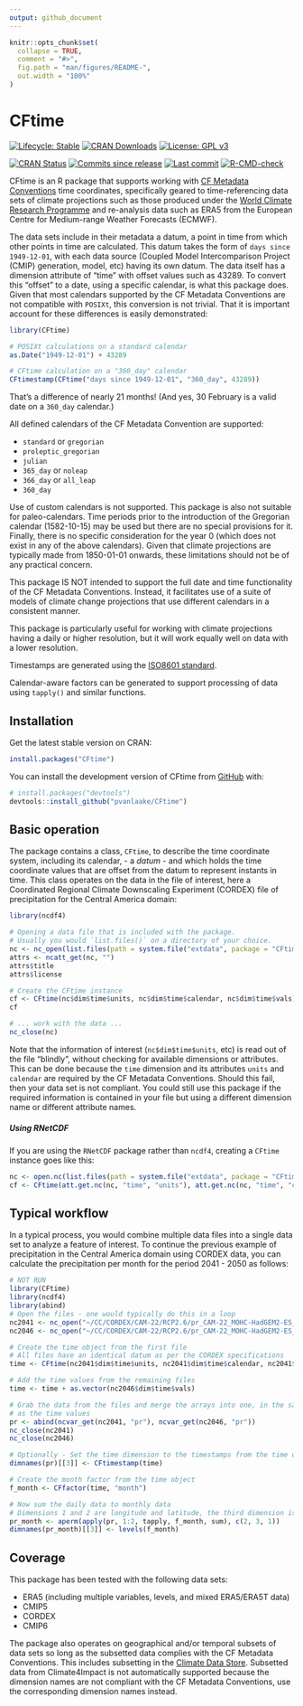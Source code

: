 ```yaml
---
output: github_document
---
```


<!-- README.md is generated from README.Rmd. Please edit that file -->

```r
knitr::opts_chunk$set(
  collapse = TRUE,
  comment = "#>",
  fig.path = "man/figures/README-",
  out.width = "100%"
)
```

# CFtime

<!-- badges: start -->
[![Lifecycle: Stable](https://img.shields.io/badge/Lifecycle-Stable-green.svg)](https://lifecycle.r-lib.org/articles/stages.html)
[![CRAN Downloads](https://cranlogs.r-pkg.org/badges/grand-total/CFtime)](https://cran.r-project.org/package=CFtime)
[![License: GPL v3](https://img.shields.io/badge/License-MIT-blue.svg)](https://mit-license.org)

[![CRAN Status](https://www.r-pkg.org/badges/version/CFtime)](https://cran.r-project.org/package=CFtime)
[![Commits since release](https://img.shields.io/github/commits-since/pvanlaake/CFtime/latest.svg?color=green)](https://GitHub.com/pvanlaake/CFtime/commit/main/)
[![Last commit](https://img.shields.io/github/last-commit/pvanlaake/CFtime)](https://github.com/pvanlaake/CFtime/commits/main)
[![R-CMD-check](https://github.com/pvanlaake/CFtime/actions/workflows/R-CMD-check.yaml/badge.svg)](https://github.com/pvanlaake/CFtime/actions/workflows/R-CMD-check.yaml)
  
<!-- badges: end -->

CFtime is an R package that supports working with [CF Metadata Conventions](http://cfconventions.org)
time coordinates, specifically geared to time-referencing data sets of climate 
projections such as those produced under the [World Climate Research Programme](https://www.wcrp-climate.org) and re-analysis data such as ERA5 from
the European Centre for Medium-range Weather Forecasts (ECMWF).

The data sets include in their metadata a datum, a point in time from which 
other points in time are calculated. This datum takes the form of `days since
1949-12-01`, with each data source (Coupled Model Intercomparison Project (CMIP)
generation, model, etc) having its own
datum. The data itself has a dimension attribute of "time" with offset values 
such as 43289. To convert this "offset" to a date, using a specific calendar, is
what this package does. Given that most calendars supported by the CF Metadata
Conventions are not compatible with `POSIXt`, this conversion is not trivial.
That it is important account for these differences is easily demonstrated:

``` r
library(CFtime)

# POSIXt calculations on a standard calendar
as.Date("1949-12-01") + 43289

# CFtime calculation on a "360_day" calendar
CFtimestamp(CFtime("days since 1949-12-01", "360_day", 43289))
```

That's a difference of nearly 21 months! (And yes, 30 February is a valid date
on a `360_day` calendar.)

All defined calendars of the CF Metadata Convention are supported:

 - `standard` or `gregorian`
 - `proleptic_gregorian`
 - `julian`
 - `365_day` or `noleap`
 - `366_day` or `all_leap`
 - `360_day`

Use of custom calendars is not supported. This package is also not suitable for
paleo-calendars. Time periods prior to the introduction of the Gregorian calendar
(1582-10-15) may be used but there are no special provisions for it. Finally,
there is no specific consideration for the year 0 (which does not exist in any of
the above calendars). Given that climate projections are typically made
from 1850-01-01 onwards, these limitations should not be of any practical 
concern.

This package IS NOT intended to support the full date and time functionality of
the CF Metadata Conventions. Instead, it facilitates use of a suite of models of
climate change projections that use different calendars in a consistent manner.

This package is particularly useful for working with climate projections
having a daily or higher resolution, but it will work equally well on data with
a lower resolution.

Timestamps are generated using the [ISO8601 standard](https://en.wikipedia.org/wiki/ISO_8601).

Calendar-aware factors can be generated to support processing of data using `tapply()`
and similar functions.

## Installation

Get the latest stable version on CRAN:

``` r
install.packages("CFtime")
```

You can install the development version of CFtime from [GitHub](https://github.com/) with:

``` r
# install.packages("devtools")
devtools::install_github("pvanlaake/CFtime")
```

## Basic operation

The package contains a class, `CFtime`, to describe the time coordinate
system, including its calendar, - a *datum* - and which holds the time coordinate values
that are offset from the datum to represent instants in time. This
class operates on the data in the file of interest, here a Coordinated Regional Climate 
Downscaling Experiment (CORDEX) file of precipitation for the Central America domain:

```r
library(ncdf4)

# Opening a data file that is included with the package.
# Usually you would `list.files()` on a directory of your choice.
nc <- nc_open(list.files(path = system.file("extdata", package = "CFtime"), full.names = TRUE)[1])
attrs <- ncatt_get(nc, "")
attrs$title
attrs$license

# Create the CFtime instance
cf <- CFtime(nc$dim$time$units, nc$dim$time$calendar, nc$dim$time$vals)
cf

# ... work with the data ...
nc_close(nc)
```

Note that the information of interest (`nc$dim$time$units`, etc) is read out of
the file "blindly", without checking for available dimensions or attributes.
This can be done because the `time` dimension and its attributes `units` and
`calendar` are required by the CF Metadata Conventions. Should this fail, then
your data set is not compliant. You could still use this package if the required
information is contained in your file but using a different dimension name or
different attribute names.

##### Using RNetCDF
If you are using the `RNetCDF` package rather than `ncdf4`, creating a `CFtime` 
instance goes like this:

```r
nc <- open.nc(list.files(path = system.file("extdata", package = "CFtime"), full.names = TRUE)[1])
cf <- CFtime(att.get.nc(nc, "time", "units"), att.get.nc(nc, "time", "calendar"), var.get.nc(nc, "time"))
```

## Typical workflow

In a typical process, you would combine multiple data files into a single data
set to analyze a feature of interest. To continue the previous example of
precipitation in the Central America domain using CORDEX data, you can calculate
the precipitation per month for the period 2041 - 2050 as follows:

```r
# NOT RUN
library(CFtime)
library(ncdf4)
library(abind)
# Open the files - one would typically do this in a loop
nc2041 <- nc_open("~/CC/CORDEX/CAM-22/RCP2.6/pr_CAM-22_MOHC-HadGEM2-ES_rcp26_r1i1p1_GERICS-REMO2015_v1_day_20410101-20451230.nc")
nc2046 <- nc_open("~/CC/CORDEX/CAM-22/RCP2.6/pr_CAM-22_MOHC-HadGEM2-ES_rcp26_r1i1p1_GERICS-REMO2015_v1_day_20460101-20501230.nc")

# Create the time object from the first file
# All files have an identical datum as per the CORDEX specifications
time <- CFtime(nc2041$dim$time$units, nc2041$dim$time$calendar, nc2041$dim$time$vals)

# Add the time values from the remaining files
time <- time + as.vector(nc2046$dim$time$vals)

# Grab the data from the files and merge the arrays into one, in the same order
# as the time values
pr <- abind(ncvar_get(nc2041, "pr"), ncvar_get(nc2046, "pr"))
nc_close(nc2041)
nc_close(nc2046)

# Optionally - Set the time dimension to the timestamps from the time object
dimnames(pr)[[3]] <- CFtimestamp(time)

# Create the month factor from the time object
f_month <- CFfactor(time, "month")

# Now sum the daily data to monthly data
# Dimensions 1 and 2 are longitude and latitude, the third dimension is time
pr_month <- aperm(apply(pr, 1:2, tapply, f_month, sum), c(2, 3, 1))
dimnames(pr_month)[[3]] <- levels(f_month)
```

## Coverage

This package has been tested with the following data sets:

 - ERA5 (including multiple variables, levels, and mixed ERA5/ERA5T data)
 - CMIP5
 - CORDEX
 - CMIP6

The package also operates on geographical and/or temporal subsets of data sets
so long as the subsetted data complies with the CF Metadata Conventions. This
includes subsetting in the [Climate Data Store](https://cds.climate.copernicus.eu/#!/home).
Subsetted data from Climate4Impact is not automatically supported because the 
dimension names are not compliant with the CF Metadata Conventions, use the 
corresponding dimension names instead.
